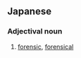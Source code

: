 ==Japanese==
{{ja-kanjitab|ほう|い|がく|てき|yomi=o}}

===Adjectival noun===
{{ja-adj|ほういがくてき|decl=na}}

# [[forensic]], [[forensical]]